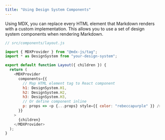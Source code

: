 ```yaml
---
title: "Using Design System Components"
---
```


Using MDX, you can replace every HTML element that Markdown renders with a
custom implementation. This allows you to use a set of design system components
when rendering Markdown.

```js
// src/components/layout.js

import { MDXProvider } from "@mdx-js/tag";
import * as DesignSystem from "your-design-system";

export default function Layout({ children }) {
  return (
    <MDXProvider
      components={{
        // Map HTML element tag to React component
        h1: DesignSystem.H1,
        h2: DesignSystem.H2,
        h3: DesignSystem.H3,
        // Or define component inline
        p: props => <p {...props} style={{ color: "rebeccapurple" }} />
      }}
    >
      {children}
    </MDXProvider>
  );
}
```
